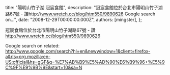 
  title: "陽明山竹子湖 冠宸食館",
  description: "冠宸食館位於台北市陽明山竹子湖路67號 - 讚http://www.wretch.cc/blog/htm550/9890626 Google search on...",
  date: "2008-12-29T00:00:00.000Z",
  authors: [mingster],
};

<p>冠宸食館位於台北市陽明山竹子湖路67號 - 讚<br /><a href="http://www.wretch.cc/blog/htm550/9890626">http://www.wretch.cc/blog/htm550/9890626</a></p>
<p>Google search on related:<br /><a href="http://www.google.com/search?hl=en&amp;newwindow=1&amp;client=firefox-a&amp;rls=org.mozilla:en-US:official&amp;hs=gGF&amp;q=%E7%AB%B9%E5%AD%90%E6%B9%96+%E5%9C%9F%E9%9B%9E&amp;start=10&amp;sa=N">http://www.google.com/search?hl=en&amp;newwindow=1&amp;client=firefox-a&amp;rls=org.mozilla:en-US:official&amp;hs=gGF&amp;q=%E7%AB%B9%E5%AD%90%E6%B9%96+%E5%9C%9F%E9%9B%9E&amp;start=10&amp;sa=N</a></p>
